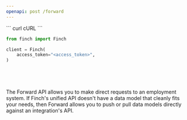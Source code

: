 ```yaml
---
openapi: post /forward
---
```

<RequestExample>
``` curl cURL
```

``` python Python
from finch import Finch

client = Finch(
    access_token="<access_token>",
)

```

``` javascript Node
```

``` go Go
```

``` java Java
```

``` kotlin Kotlin
```
</RequestExample>

The Forward API allows you to make direct requests to an employment system. If Finch's unified API
doesn't have a data model that cleanly fits your needs, then Forward allows you to push or pull
data models directly against an integration's API.